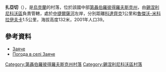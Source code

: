 {{coord|48|9|26|N|35|36|21|E|scale:30000_region:UA|display=title}}

'''扎亞切'''（{{lang-uk|Заяче}}），是[[烏克蘭|烏克蘭]]的村落，位於該國中部[[第聶伯羅彼得羅夫斯克州|第聶伯羅彼得羅夫斯克州]]，由[[錫涅利尼科沃區|錫涅利尼科沃區]]負責管轄，處於[[中捷爾薩河|中捷爾薩河]]左岸，分別距離[[科達齊克|科達齊克]]1公里和[[魯傑沃-米科拉伊夫卡|魯傑沃-米科拉伊夫卡]]1.5公里，海拔高度132米，2001年人口39。

==參考資料==
* [http://gska2.rada.gov.ua/pls/z7502/A005?rdat1=06.12.2007&rf7571=6278 Заяче]{{dead link|date=2018年3月 |bot=InternetArchiveBot |fix-attempted=yes }}
* [http://weather.in.ua/ua/dnepropetrovskaja/8714 Погода в селі Заяче] {{Wayback|url=http://weather.in.ua/ua/dnepropetrovskaja/8714 |date=20160607114030 }}

{{DEFAULTSORT:Заяче}}
[[Category:第聶伯羅彼得羅夫斯克州村落|Category:第聶伯羅彼得羅夫斯克州村落]]
[[Category:錫涅利尼科沃區村落|Category:錫涅利尼科沃區村落]]


{{Dnipropetrovsk-geo-stub}}